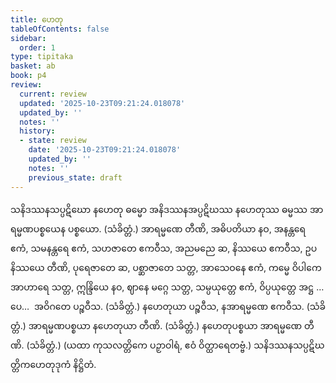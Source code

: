 ```yaml
---
title: ဟေတု
tableOfContents: false
sidebar:
  order: 1
type: tipitaka
basket: ab
book: p4
review:
  current: review
  updated: '2025-10-23T09:21:24.018078'
  updated_by: ''
  notes: ''
  history:
  - state: review
    date: '2025-10-23T09:21:24.018078'
    updated_by: ''
    notes: ''
    previous_state: draft
---
```



<ReviewStatus review={frontmatter.review} showDetails={true} />

<HypothesisAnnotation frontmatter={frontmatter} />

<DynamicBreadcrumb />

<Division number="243" book="p4" e="ch" v="39" p="552">

<Paragraph number="915" book="p4">
သနိဒဿနသပ္ပဋိဃော နဟေတု ဓမ္မော အနိဒဿနအပ္ပဋိဃဿ နဟေတုဿ ဓမ္မဿ အာရမ္မဏပစ္စယေန ပစ္စယော. (သံခိတ္တံ.)
</Paragraph>

<Paragraph number="916" book="p4">
အာရမ္မဏေ တီဏိ, အဓိပတိယာ နဝ, အနန္တရေ ဧကံ, သမနန္တရေ ဧကံ, သဟဇာတေ ဧကဝီသ, အညမညေ ဆ, နိဿယေ ဧကဝီသ, ဥပနိဿယေ တီဏိ, ပုရေဇာတေ ဆ, ပစ္ဆာဇာတေ သတ္တ, အာသေဝနေ ဧကံ, ကမ္မေ ဝိပါကေ အာဟာရေ သတ္တ, ဣန္ဒြိယေ နဝ, ဈာနေ မဂ္ဂေ သတ္တ, သမ္ပယုတ္တေ ဧကံ, ဝိပ္ပယုတ္တေ အဋ္ဌ …ပေ…  အဝိဂတေ ပဉ္စဝီသ. (သံခိတ္တံ.)
</Paragraph>

<Paragraph number="917" book="p4">
နဟေတုယာ ပဉ္စဝီသ, နအာရမ္မဏေ ဧကဝီသ. (သံခိတ္တံ.)
</Paragraph>

<Paragraph number="918" book="p4">
အာရမ္မဏပစ္စယာ နဟေတုယာ တီဏိ. (သံခိတ္တံ.)
</Paragraph>

<Paragraph number="919" book="p4">
နဟေတုပစ္စယာ အာရမ္မဏေ တီဏိ. (သံခိတ္တံ.)
</Paragraph>

<Paragraph number="920" book="p4">
(ယထာ ကုသလတ္တိကေ ပဉှာဝါရံ, ဧဝံ ဝိတ္ထာရေတဗ္ဗံ.)

</Paragraph>
</Division>

<Paragraph number="921" type="center" book="p4">
သနိဒဿနသပ္ပဋိဃတ္တိကဟေတုဒုကံ နိဋ္ဌိတံ.
</Paragraph>